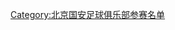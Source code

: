 {{Football squad with groups
|name=2003年甲A分类名单北京
|bgcolor=#38A068
|bordercolor=#006030
|textcolor=#F8F8F8
|title=[[北京国安足球俱乐部|<span style="color:#F8F8F8">北京现代</span>]] — [[2003年中国足球甲A联赛|<span style="color:#F8F8F8">2003年</span>]][[中国足球甲A联赛|<span style="color:#F8F8F8">甲A联赛</span>]]第 9 名、[[2003年中国足协杯|<span style="color:#F8F8F8">足协杯冠军</span>]]
|group1=全年参赛球员
|list1=<div>
{{Football squad2 player|no=1|name=[[勾鹏]]}}
{{Football squad2 player|no=2|name=[[季楠]]}}
{{Football squad2 player|no=3|name=[[谢朝阳]]}}
{{Football squad2 player|no=4|name=[[韩旭 (1973年)|韩旭]]}}
{{Football squad2 player|no=5|name={{flagicon|BRA}} [[雷吉纳尔多]]}}
{{Football squad2 player|no=7|name=[[李东波]]}}
{{Football squad2 player|no=8|name=[[杨璞]]}}
{{Football squad2 player|no=9|name=[[田野 (1978年)|田野]]}}
{{Football squad2 player|no=10|name=[[商毅]]}}
{{Football squad2 player|no=11|name={{flagicon|BRA}} {{link-pt|安德烈·里奥内尔|André Leonel|安德烈}}}}
{{Football squad2 player|no=12|name=[[崔威]]}}
{{Football squad2 player|no=13|name=[[徐云龙]]}}
{{Football squad2 player|no=14|name=[[薛申]]}}
{{Football squad2 player|no=15|name=[[陶伟 (1978年)|陶伟]]}}
{{Football squad2 player|no=17|name=[[高大卫]]}}
{{Football squad2 player|no=18|name=[[路姜]]}}
{{Football squad2 player|no=20|name=[[杨昊 (足球运动员)|杨昊]]}}
{{Football squad2 player|no=21|name=[[高雷雷]]}}
{{Football squad2 player|no=22|name=[[姚健]]}}
{{Football squad2 player|no=23|name=[[杜文辉]]}}
{{Football squad2 player|no=24|name=[[王栋 (1985年)|王栋]]}}
{{Football squad2 player|no=25|name=[[张盟盟]]}}
{{Football squad2 player|no=26|name=[[张帅 (1981年)|张帅]]}}
{{Football squad2 player|no=27|name=[[路鸣]]}}
{{Football squad2 player|no=28|name=[[周宁 (足球运动员)|周宁]]}}
{{Football squad2 player|no=29|name=[[南方 (球员)|南方]]}}
{{Football squad2 player|no=30|name=[[杨世卓]]}}
{{Football squad2 player|no=31|name=[[邓晓磊]]}}
{{Football squad2 player|no=32|name=[[林震 (足球运动员)|林震]]}}
{{Football squad2 player|no=33|name=[[于博]]}}
{{Football squad2 player|no=37|name=[[邱忠辉]]}}
</div>
|group2=夏季转入球员
|list2=<div>
{{Football squad2 player|no=35|name={{flagicon|BRA}} [[恩里克]]}}
{{Football squad2 player|no=38|name={{flagicon|HUN}} [[基斯迪恩·科內塞|科内塞]]}}
</div>
|group3=夏季转出球员
|list3=<div>
{{Football squad2 player|no=6|name={{flagicon|BRA}} [[马古斯]]}}
{{Football squad2 player|no=16|name={{flagicon|BRA}} [[马科斯·邦菲姆|马科斯]]}}
{{Football squad2 player|no=36|name={{flagicon|PRY}} [[卡西亚诺·德瓦尔|卡西亚诺]]}}
</div>
|group4=主教练
|list4={{flagicon|BRA}} [[何塞·卡洛斯·德·奥利维拉|卡洛斯]]<small> (至第 6 轮) </small>；{{flagicon|Yugoslavia|FR}} [[柳普科·彼德洛维奇|彼德洛维奇]]<small> (至第 16 轮) </small>；[[杨祖武]]
}}
<noinclude>
{{DEFAULTSORT:Beijing Guo'an F.C. Squad 2003}}
[[Category:北京国安足球俱乐部参赛名单]]
</noinclude>